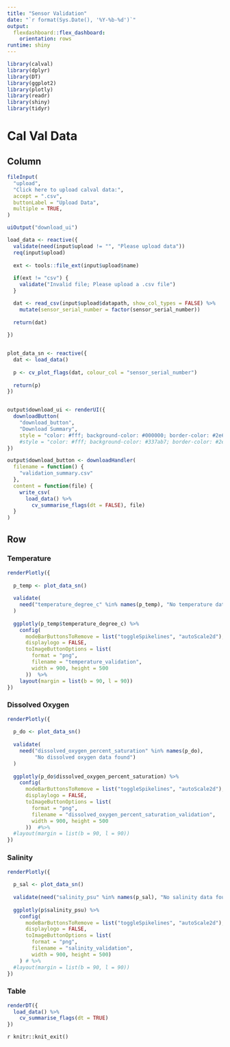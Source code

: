 ```yaml
---
title: "Sensor Validation"
date: "`r format(Sys.Date(), '%Y-%b-%d')`"
output:
  flexdashboard::flex_dashboard:
    orientation: rows
runtime: shiny
---
```


```r

library(calval)
library(dplyr)
library(DT)
library(ggplot2)
library(plotly)
library(readr)
library(shiny)
library(tidyr)

```


Cal Val Data {data-icon="fa-chart-line"}
=======================================

Column {.sidebar}
-------------------------------------

```r

fileInput(
  "upload",
  "Click here to upload calval data:",
  accept = ".csv",
  buttonLabel = "Upload Data",
  multiple = TRUE,
)

uiOutput("download_ui")
```

```r

load_data <- reactive({
  validate(need(input$upload != "", "Please upload data"))
  req(input$upload)
  
  ext <- tools::file_ext(input$upload$name)
  
  if(ext != "csv") {
    validate("Invalid file; Please upload a .csv file")
  }

  dat <- read_csv(input$upload$datapath, show_col_types = FALSE) %>% 
    mutate(sensor_serial_number = factor(sensor_serial_number))
  
  return(dat)
  
})


plot_data_sn <- reactive({
  dat <- load_data()
  
  p <- cv_plot_flags(dat, colour_col = "sensor_serial_number")
  
  return(p)
})


output$download_ui <- renderUI({
  downloadButton(
    "download_button",
    "Download Summary", 
    style = "color: #fff; background-color: #000000; border-color: #2e6da4; width:100%")
    #style = "color: #fff; background-color: #337ab7; border-color: #2e6da4; width:100%")
})

output$download_button <- downloadHandler(
  filename = function() {
    "validation_summary.csv"
  },
  content = function(file) {
    write_csv(
      load_data() %>% 
        cv_summarise_flags(dt = FALSE), file)
  }
)

```


Row {.tabset} 
-------------------------------------

### Temperature
```r

renderPlotly({
  
  p_temp <- plot_data_sn()
  
  validate(
    need("temperature_degree_c" %in% names(p_temp), "No temperature data found")
  )
  
  ggplotly(p_temp$temperature_degree_c) %>%
    config(
      modeBarButtonsToRemove = list("toggleSpikelines", "autoScale2d"),
      displaylogo = FALSE,
      toImageButtonOptions = list(
        format = "png",
        filename = "temperature_validation",
        width = 900, height = 500
      ))  %>%
    layout(margin = list(b = 90, l = 90))
})

```


### Dissolved Oxygen
```r

renderPlotly({
  
  p_do <- plot_data_sn()
  
  validate(
    need("dissolved_oxygen_percent_saturation" %in% names(p_do), 
         "No dissolved oxygen data found")
  )
  
  ggplotly(p_do$dissolved_oxygen_percent_saturation) %>%
    config(
      modeBarButtonsToRemove = list("toggleSpikelines", "autoScale2d"),
      displaylogo = FALSE,
      toImageButtonOptions = list(
        format = "png",
        filename = "dissolved_oxygen_percent_saturation_validation",
        width = 900, height = 500
      ))  #%>%
  #layout(margin = list(b = 90, l = 90))
})

``` 


### Salinity

```r

renderPlotly({
  
  p_sal <- plot_data_sn()
  
  validate(need("salinity_psu" %in% names(p_sal), "No salinity data found"))
  
  ggplotly(p$salinity_psu) %>%
    config(
      modeBarButtonsToRemove = list("toggleSpikelines", "autoScale2d"),
      displaylogo = FALSE,
      toImageButtonOptions = list(
        format = "png",
        filename = "salinity_validation",
        width = 900, height = 500)
    ) # %>%
  #layout(margin = list(b = 90, l = 90))
})

``` 

### Table

```r

renderDT({
  load_data() %>% 
    cv_summarise_flags(dt = TRUE)
})
```


`r knitr::knit_exit()`







